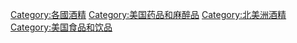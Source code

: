 [[Category:各國酒精|Category:各國酒精]]
[[Category:美国药品和麻醉品|Category:美国药品和麻醉品]]
[[Category:北美洲酒精|Category:北美洲酒精]]
[[Category:美国食品和饮品|Category:美国食品和饮品]]